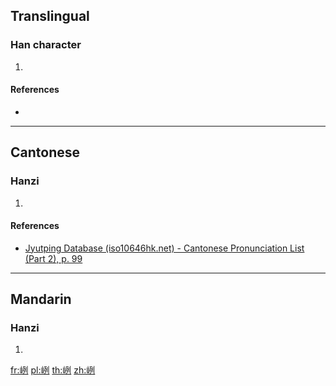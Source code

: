 {{character info/new}}
==Translingual==

===Han character===
{{Han char|rn=46|rad=山|as=06|sn=9|four=|canj=UMNN,XUMNN|ids=⿰山列}}

# {{defn|Han|sort=山06}}

====References====
* {{Han ref|kx=0311.061|hdz=10770.011|uh=5CE2|ud=23778}}

----

==Cantonese==

===Hanzi===
{{yue-hanzi|jyut=[[lit6]]|y=lit6}}

# {{defn|lang=yue|sort=山06}}

====References====
* [http://www.iso10646hk.net/jp/document/download.jsp Jyutping Database (iso10646hk.net) - Cantonese Pronunciation List (Part 2), p. 99]

----

==Mandarin==

===Hanzi===
{{cmn-hanzi|pin=[[lǐ]] ([[li3]])|wg=li<sup>3</sup>}}

# {{defn|lang=cmn|sort=山06}}

[[fr:峢]]
[[pl:峢]]
[[th:峢]]
[[zh:峢]]